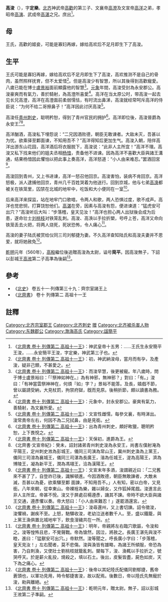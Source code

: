 '''高浚'''（{{bd|？||558年|catIdx=G}}），字'''定樂'''。[[北齐|北齐]]神武帝[[高歡|高歡]]的第三子、文襄帝[[高澄|高澄]]及文宣帝[[北齐文宣帝|高洋]]之弟，孝昭帝[[高演|高演]]、武成帝[[高湛|高湛]]之兄。庶出<ref>《[[s:北齊書/卷10|北齊書 卷十 列傳第二 高祖十一王]]》：神武皇帝十五男：……王氏生永安簡平王浚，……永安簡平王浚，字定樂，神武第三子也。</ref>。
==母==
王氏，高歡的姬妾，可能是寡妇再嫁，嫁给高欢后不足月即生下了高浚。
==生平==
王氏可能是寡妇再嫁，嫁给高欢后不足月即生下了高浚，高欢推测不是自己的骨肉，虽然照样抚育，但不太爱惜<ref>《[[s:北齊書/卷10|北齊書 卷十 列傳第二 高祖十一王]]》：初，神武納浚母，當月而有孕，及產浚，疑非己類，不甚愛之。</ref>。但是高浚少有智慧，所以其後得到高歡寵愛。八歲已能在博士[[盧景裕|盧景裕]]面前顯露他的智慧<ref>《[[s:北齊書/卷10|北齊書 卷十 列傳第二 高祖十一王]]》：而浚早慧，後更被寵。年八歲時，問于博士盧景裕曰：「『祭神如神在。』為有神邪，無神邪？」對曰：「有。」浚曰：「有神當雲祭神神在，何煩『如』字？」景裕不能答。及長，嬉戲不節，曾以屬請受納，大見杖罰，拘禁府獄，旣而見原。後稍折節，頗以讀書為務。</ref>。[[元象|元象]]年間，高浚受封為永安郡公。高浚豪爽而有氣力，善於騎射，為高澄所喜愛<ref>《[[s:北齊書/卷10|北齊書 卷十 列傳第二 高祖十一王]]》：元象中，封永安郡公。豪爽有氣力，善騎射，為文襄所愛。</ref>。高洋在当太原公时，带高浚一起去见长兄高澄，高洋在高澄面前柔弱懦怯，有时流出鼻涕，高浚就经常呵斥高洋的侍臣说：“为何不给二哥擦鼻子！”高洋因此讨厌高浚<ref>《[[s:北齊書/卷10|北齊書 卷十 列傳第二 高祖十一王]]》：文宣性雌懦，每參文襄，有時涕出。浚常責帝左右，何因不為二兄拭鼻，由是見銜。</ref>。

高浚任[[青州_(刘宋)|青州]][[刺史|刺史]]，聪明矜恕，得到了青州官民的拥护<ref>《[[s:北齊書/卷10|北齊書 卷十 列傳第二 高祖十一王]]》：出為青州刺史，頗好畋獵，聰明矜恕，上下畏悅之。</ref>。高洋即位後，高浚晉爵為永安王<ref>《[[s:北齊書/卷10|北齊書 卷十 列傳第二 高祖十一王]]》：天保初，進爵為王。</ref><ref>《北齊書·文宣帝紀》：癸未，詔封諸弟青州刺史浚為永安王，尚書左僕射淹為平陽王，定州刺史浟為彭城王，儀同三司演為常山王，冀州刺史渙為上黨王，儀同三司淯為襄城王，儀同三司湛為長廣王，湝為任城王，湜為高陽王，濟為博陵王，凝為新平王，潤為馮翊王，洽為漢陽王。</ref>。

高洋酗酒，高浚私下埋怨说：“二兄因酒败德，朝臣无敢谏者。大敌未灭，吾甚以为忧。欲乘驿至鄴面谏，不知用吾不？”高洋得知后更加生气。高浚入朝，陪伴高洋出游东山花园，高洋酒后将衣服脱下，高浚说：“此非人主所宜！”高洋不理。高浚又私下找来他们的姐夫丞相[[杨愔|杨愔]]，责备他不进谏。因為高洋不喜歡大臣與諸王溝通，结果杨愔因此懼怕以把此事上奏高洋，高洋怒道：“小人由来难忍。”罢酒回宮<ref>《[[s:北齊書/卷10|北齊書 卷十 列傳第二 高祖十一王]]》：文宣末年多酒，浚謂親近曰：「二兄舊來不甚了了，自登祚已後，識解頓進。今因酒敗德，朝臣無敢諫者，大敵未滅，吾甚以為憂，欲乘驛至鄴 面諫，不知用吾不。」人有知，密以白帝，又見銜。八年來朝，從幸東山。帝裸裎為樂，雜以婦女，又作狐掉尾戲。浚進言此非人主所宜。帝甚不悅。浚又于屏處召楊遵彥，譏其不諫。帝時不欲大臣與諸王交通，遵彥懼以奏。帝大怒曰：「小人由來難忍！」遂罷酒還宮。</ref>。

高浚回到青州，又上书进谏，高洋一怒召他回京。高浚害怕，装病不肯回京。高洋怒极，派人逮捕他回京，青州几千百姓哭着为他送行。回到京城，他与七弟[[高涣|高涣]]都被关在铁笼里，囚禁在北城的地牢中，吃饭和大小便同在一室<ref>《[[s:北齊書/卷10|北齊書 卷十 列傳第二 高祖十一王]]》：浚尋還州，又上書切諫。詔令徵浚，浚懼禍，謝疾不至。上怒，馳驛收浚，老幼泣送者數千人。至，盛以鐵籠，與上黨王渙俱置北城地牢下，飲食溲穢共在一所。</ref>。

后来高洋来探监，站在地牢门口歌唱，令两人和歌，两人恐惧过度，歌不成声。高洋也觉悲悯，打算饶恕他们。[[高湛|高湛]]在旁，因素与高浚有怨，便进谏道：“猛虎安可出穴？”高浚听后大叫：“步落稽，皇天见汝！”高洋也担心两人出狱後会成为后患，遂命壮士[[刘桃枝|刘桃枝]]对铁笼乱刺。高浚、高涣以手拉折槊，号呼上苍，高洋又命向铁笼丢去火把，将两人烧死，死狀恐怖，令人痛心<ref>《[[s:北齊書/卷10|北齊書 卷十 列傳第二 高祖十一王]]》：明年，帝親將左右臨穴歌謳，令浚和之。浚等惶怖且悲，不覺聲戰。帝為愴然，因泣，將赦之。長廣王湛先與浚不睦，進曰：「猛獸安可出穴。」帝默然。浚等聞之，呼長廣小字曰：「步落稽，皇天見汝！」左右聞者，莫不悲傷。浚與渙皆有雄略，為諸王所傾服，帝恐為害，乃自刺渙，又使壯士劉桃枝就籠亂刺。槊每下，浚、渙輒以手拉折之，號哭呼天。於是薪火亂投，燒殺之，填以石土。後出，皮髮皆盡，屍色如炭，天下為之痛心。</ref>。

高浚的妻子陆氏被赏给仪同三司刘郁捷为妻。不久高洋查知陆氏和高浚夫妻并不恩爱，就将她赦免<ref>《[[s:北齊書/卷10|北齊書 卷十 列傳第二 高祖十一王]]》：後帝以其妃陸氏配儀同劉郁捷，舊帝蒼頭也，以軍功見用，時令郁捷害浚，故以配焉。後數日，帝以陸氏先無寵於浚，勑與離絕。</ref>。

[[乾明|乾明]]元年（560年），[[高殷|高殷]]繼位後追贈高浚為太尉，谥号'''简平'''。因高浚無子，下詔以彭城王[[高浟|高浟]]第二子高準為後嗣<ref>《[[s:北齊書/卷10|北齊書 卷十 列傳第二 高祖十一王]]》：乾明元年，贈太尉。無子，詔以彭城王浟第二子準嗣。</ref>。

==參考==
*《[[北史|北史]]》 卷五十一·列傳第三十九：齊宗室諸王上
*《[[北齊書|北齊書]]》 卷十 列傳第二 高祖十一王

==註釋==
{{reflist|2}}

{{DEFAULTSORT:G高浚}}

[[Category:北齐宗室郡王|Category:北齐宗室郡王]]
[[Category:北齐刺史|Category:北齐刺史]]
[[Category:北齐太尉|赠]]
[[Category:北齐被杀害人物|Category:北齐被杀害人物]]
[[Category:东魏郡公|Category:东魏郡公]]
[[Category:渤海高氏|Category:渤海高氏]]
[[Category:諡簡平|Category:諡簡平]]